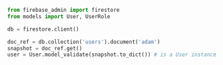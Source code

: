 ```python app.py
from firebase_admin import firestore
from models import User, UserRole

db = firestore.client()

doc_ref = db.collection('users').document('adam')
snapshot = doc_ref.get()
user = User.model_validate(snapshot.to_dict()) # is a User instance
```